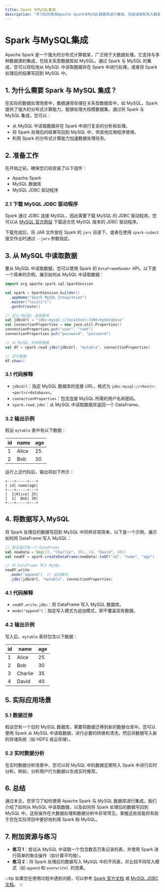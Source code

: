 ```yaml
---
title: Spark 与MySQL集成
description: "学习如何使用Apache Spark与MySQL数据库进行集成，包括读取和写入数据的基本操作。"
---
```


# Spark 与MySQL集成

Apache Spark 是一个强大的分布式计算框架，广泛用于大数据处理。它支持与多种数据源的集成，包括关系型数据库如 MySQL。通过 Spark 与 MySQL 的集成，您可以轻松地从 MySQL 中读取数据并在 Spark 中进行处理，或者将 Spark 处理后的结果写回到 MySQL 中。

## 1. 为什么需要 Spark 与 MySQL 集成？

在实际的数据处理场景中，数据通常存储在关系型数据库中，如 MySQL。Spark 提供了强大的分布式计算能力，能够处理大规模数据集。通过将 Spark 与 MySQL 集成，您可以：

- 从 MySQL 中读取数据并在 Spark 中进行复杂的分析和处理。
- 将 Spark 处理后的结果写回到 MySQL 中，供其他应用程序使用。
- 利用 Spark 的分布式计算能力加速数据处理任务。

## 2. 准备工作

在开始之前，确保您已经安装了以下组件：

- Apache Spark
- MySQL 数据库
- MySQL JDBC 驱动程序

### 2.1 下载 MySQL JDBC 驱动程序

Spark 通过 JDBC 连接 MySQL，因此需要下载 MySQL 的 JDBC 驱动程序。您可以从 [MySQL 官方网站](https://dev.mysql.com/downloads/connector/j/) 下载适合您 MySQL 版本的 JDBC 驱动程序。

下载完成后，将 JAR 文件放在 Spark 的 `jars` 目录下，或者在使用 `spark-submit` 提交作业时通过 `--jars` 参数指定。

## 3. 从 MySQL 中读取数据

要从 MySQL 中读取数据，您可以使用 Spark 的 `DataFrameReader` API。以下是一个简单的示例，展示如何从 MySQL 中读取数据：

```scala
import org.apache.spark.sql.SparkSession

val spark = SparkSession.builder()
  .appName("Spark MySQL Integration")
  .master("local[*]")
  .getOrCreate()

// 定义 MySQL 连接属性
val jdbcUrl = "jdbc:mysql://localhost:3306/mydatabase"
val connectionProperties = new java.util.Properties()
connectionProperties.put("user", "root")
connectionProperties.put("password", "password")

// 从 MySQL 中读取数据
val df = spark.read.jdbc(jdbcUrl, "mytable", connectionProperties)

// 显示数据
df.show()
```

### 3.1 代码解释

- `jdbcUrl`：指定 MySQL 数据库的连接 URL，格式为 `jdbc:mysql://<host>:<port>/<database>`。
- `connectionProperties`：包含连接 MySQL 所需的用户名和密码。
- `spark.read.jdbc`：从 MySQL 中读取数据并返回一个 DataFrame。

### 3.2 输出示例

假设 `mytable` 表中有以下数据：

| id  | name  | age |
|-----|-------|-----|
| 1   | Alice | 25  |
| 2   | Bob   | 30  |

运行上述代码后，输出将如下所示：

```
+---+-----+---+
| id| name|age|
+---+-----+---+
|  1|Alice| 25|
|  2|  Bob| 30|
+---+-----+---+
```

## 4. 将数据写入 MySQL

将 Spark 处理后的数据写回到 MySQL 中同样非常简单。以下是一个示例，展示如何将 DataFrame 写入 MySQL：

```scala
// 假设我们有一个 DataFrame
val newData = Seq((3, "Charlie", 35), (4, "David", 40))
val newDF = spark.createDataFrame(newData).toDF("id", "name", "age")

// 将 DataFrame 写入 MySQL
newDF.write
  .mode("append")  // 追加模式
  .jdbc(jdbcUrl, "mytable", connectionProperties)
```

### 4.1 代码解释

- `newDF.write.jdbc`：将 DataFrame 写入 MySQL 数据库。
- `mode("append")`：指定写入模式为追加模式，即不覆盖现有数据。

### 4.2 输出示例

写入后，`mytable` 表将包含以下数据：

| id  | name    | age |
|-----|---------|-----|
| 1   | Alice   | 25  |
| 2   | Bob     | 30  |
| 3   | Charlie | 35  |
| 4   | David   | 40  |

## 5. 实际应用场景

### 5.1 数据迁移

假设您有一个旧的 MySQL 数据库，需要将数据迁移到新的数据仓库中。您可以使用 Spark 从 MySQL 中读取数据，进行必要的转换和清洗，然后将数据写入新的存储系统（如 HDFS 或云存储）。

### 5.2 实时数据分析

在实时数据分析场景中，您可以将 MySQL 中的数据定期导入 Spark 中进行实时分析。例如，分析用户行为数据以生成实时推荐。

## 6. 总结

通过本文，您学习了如何使用 Apache Spark 与 MySQL 数据库进行集成。我们介绍了如何从 MySQL 中读取数据，以及如何将 Spark 处理后的数据写回到 MySQL 中。这些操作在大数据处理和数据分析中非常常见，掌握这些技能将有助于您在实际项目中更好地利用 Spark 和 MySQL。

## 7. 附加资源与练习

- **练习 1**：尝试从 MySQL 中读取一个包含数百万条记录的表，并使用 Spark 进行简单的聚合操作（如计算平均值）。
- **练习 2**：将 Spark 处理后的数据写入 MySQL 中的不同表，并比较不同写入模式（如 `append` 和 `overwrite`）的效果。

:::tip
如果您在使用过程中遇到问题，可以参考 [Spark 官方文档](https://spark.apache.org/docs/latest/sql-data-sources-jdbc.html) 或 [MySQL JDBC 文档](https://dev.mysql.com/doc/connector-j/en/)。
:::
